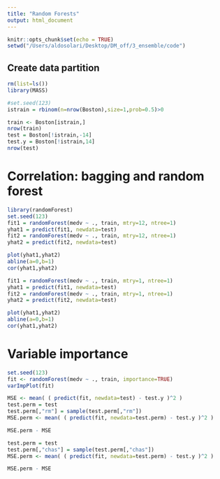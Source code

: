 ```yaml
---
title: "Random Forests"
output: html_document
---
```


```r
knitr::opts_chunk$set(echo = TRUE)
setwd("/Users/aldosolari/Desktop/DM_off/3_ensemble/code")
```

## Create data partition

```r
rm(list=ls())
library(MASS)

#set.seed(123)
istrain = rbinom(n=nrow(Boston),size=1,prob=0.5)>0

train <- Boston[istrain,]
nrow(train)
test = Boston[!istrain,-14]
test.y = Boston[!istrain,14]
nrow(test)
```

# Correlation: bagging and random forest

```r
library(randomForest)
set.seed(123)
fit1 = randomForest(medv ~ ., train, mtry=12, ntree=1)
yhat1 = predict(fit1, newdata=test)
fit2 = randomForest(medv ~ ., train, mtry=12, ntree=1)
yhat2 = predict(fit2, newdata=test)

plot(yhat1,yhat2)
abline(a=0,b=1)
cor(yhat1,yhat2)

fit1 = randomForest(medv ~ ., train, mtry=1, ntree=1)
yhat1 = predict(fit1, newdata=test)
fit2 = randomForest(medv ~ ., train, mtry=1, ntree=1)
yhat2 = predict(fit2, newdata=test)

plot(yhat1,yhat2)
abline(a=0,b=1)
cor(yhat1,yhat2)
```

# Variable importance

```r
set.seed(123)
fit <- randomForest(medv ~ ., train, importance=TRUE)
varImpPlot(fit)

MSE <- mean( ( predict(fit, newdata=test) - test.y )^2 )
test.perm = test
test.perm[,"rm"] = sample(test.perm[,"rm"])
MSE.perm <- mean( ( predict(fit, newdata=test.perm) - test.y )^2 )

MSE.perm - MSE

test.perm = test
test.perm[,"chas"] = sample(test.perm[,"chas"])
MSE.perm <- mean( ( predict(fit, newdata=test.perm) - test.y )^2 )

MSE.perm - MSE
```

